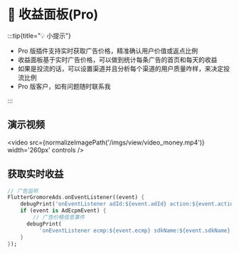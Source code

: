 
# 💸 收益面板(Pro)

:::tip{title="💡 小提示"}

 - Pro 版插件支持实时获取广告价格，精准确认用户价值或返点比例
 - 收益面板基于实时广告价格，可以做到统计每条广告的首页和每天的收益
 - 如果是投流的话，可以设置渠道并且分析每个渠道的用户质量咋样，来决定投流比例
 - Pro 版客户，如有问题随时联系我

:::

## 演示视频

<video src={normalizeImagePath('/imgs/view/video_money.mp4')}  width='260px' controls />

## 获取实时收益

```dart title="example/pages/ecmp_page.dart"
// 广告监听
FlutterGromoreAds.onEventListener((event) {
    debugPrint('onEventListener adId:${event.adId} action:${event.action}');
    if (event is AdEcpmEvent) {
        // 广告价格信息事件
      debugPrint(
          'onEventListener ecmp:${event.ecmp} sdkName:${event.sdkName} errMsg:${event.errMsg}');
    }
});
```


